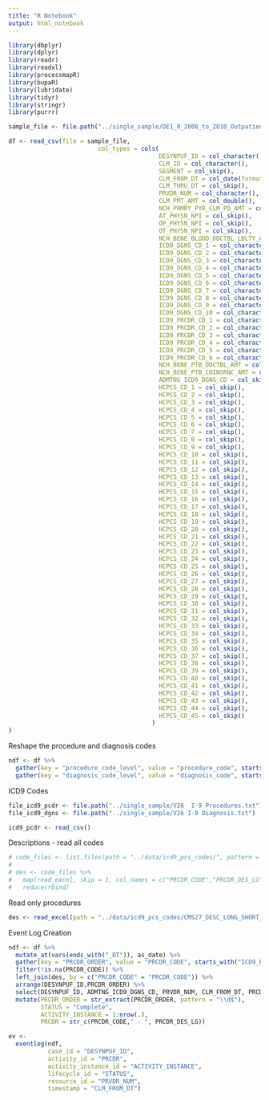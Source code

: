 ```yaml
---
title: "R Notebook"
output: html_notebook
---
```


```r
library(dbplyr)
library(dplyr)
library(readr)
library(readxl)
library(processmapR)
library(bupaR)
library(lubridate)
library(tidyr)
library(stringr)
library(purrr)
```


```r
sample_file <- file.path("../single_sample/DE1_0_2008_to_2010_Outpatient_Claims_Sample_17.csv")

df <- read_csv(file = sample_file, 
                         col_types = cols(
                                          DESYNPUF_ID = col_character(),
                                          CLM_ID = col_character(),
                                          SEGMENT = col_skip(),
                                          CLM_FROM_DT = col_date(format = "%Y%m%d"),
                                          CLM_THRU_DT = col_skip(),
                                          PRVDR_NUM = col_character(),
                                          CLM_PMT_AMT = col_double(),
                                          NCH_PRMRY_PYR_CLM_PD_AMT = col_skip(),
                                          AT_PHYSN_NPI = col_skip(),
                                          OP_PHYSN_NPI = col_skip(),
                                          OT_PHYSN_NPI = col_skip(),
                                          NCH_BENE_BLOOD_DDCTBL_LBLTY_AM = col_skip(),
                                          ICD9_DGNS_CD_1 = col_character(),
                                          ICD9_DGNS_CD_2 = col_character(),
                                          ICD9_DGNS_CD_3 = col_character(),
                                          ICD9_DGNS_CD_4 = col_character(),
                                          ICD9_DGNS_CD_5 = col_character(),
                                          ICD9_DGNS_CD_6 = col_character(),
                                          ICD9_DGNS_CD_7 = col_character(),
                                          ICD9_DGNS_CD_8 = col_character(),
                                          ICD9_DGNS_CD_9 = col_character(),
                                          ICD9_DGNS_CD_10 = col_character(),
                                          ICD9_PRCDR_CD_1 = col_character(),
                                          ICD9_PRCDR_CD_2 = col_character(),
                                          ICD9_PRCDR_CD_3 = col_character(),
                                          ICD9_PRCDR_CD_4 = col_character(),
                                          ICD9_PRCDR_CD_5 = col_character(),
                                          ICD9_PRCDR_CD_6 = col_character(),
                                          NCH_BENE_PTB_DDCTBL_AMT = col_skip(),
                                          NCH_BENE_PTB_COINSRNC_AMT = col_skip(),
                                          ADMTNG_ICD9_DGNS_CD = col_skip(),
                                          HCPCS_CD_1 = col_skip(),
                                          HCPCS_CD_2 = col_skip(),
                                          HCPCS_CD_3 = col_skip(),
                                          HCPCS_CD_4 = col_skip(),
                                          HCPCS_CD_5 = col_skip(),
                                          HCPCS_CD_6 = col_skip(),
                                          HCPCS_CD_7 = col_skip(),
                                          HCPCS_CD_8 = col_skip(),
                                          HCPCS_CD_9 = col_skip(),
                                          HCPCS_CD_10 = col_skip(),
                                          HCPCS_CD_11 = col_skip(),
                                          HCPCS_CD_12 = col_skip(),
                                          HCPCS_CD_13 = col_skip(),
                                          HCPCS_CD_14 = col_skip(),
                                          HCPCS_CD_15 = col_skip(),
                                          HCPCS_CD_16 = col_skip(),
                                          HCPCS_CD_17 = col_skip(),
                                          HCPCS_CD_18 = col_skip(),
                                          HCPCS_CD_19 = col_skip(),
                                          HCPCS_CD_20 = col_skip(),
                                          HCPCS_CD_21 = col_skip(),
                                          HCPCS_CD_22 = col_skip(),
                                          HCPCS_CD_23 = col_skip(),
                                          HCPCS_CD_24 = col_skip(),
                                          HCPCS_CD_25 = col_skip(),
                                          HCPCS_CD_26 = col_skip(),
                                          HCPCS_CD_27 = col_skip(),
                                          HCPCS_CD_28 = col_skip(),
                                          HCPCS_CD_29 = col_skip(),
                                          HCPCS_CD_30 = col_skip(),
                                          HCPCS_CD_31 = col_skip(),
                                          HCPCS_CD_32 = col_skip(),
                                          HCPCS_CD_33 = col_skip(),
                                          HCPCS_CD_34 = col_skip(),
                                          HCPCS_CD_35 = col_skip(),
                                          HCPCS_CD_36 = col_skip(),
                                          HCPCS_CD_37 = col_skip(),
                                          HCPCS_CD_38 = col_skip(),
                                          HCPCS_CD_39 = col_skip(),
                                          HCPCS_CD_40 = col_skip(),
                                          HCPCS_CD_41 = col_skip(),
                                          HCPCS_CD_42 = col_skip(),
                                          HCPCS_CD_43 = col_skip(),
                                          HCPCS_CD_44 = col_skip(),
                                          HCPCS_CD_45 = col_skip()
                                        )
)
```
Reshape the procedure and diagnosis codes
```r
ndf <- df %>%
  gather(key = "procedure_code_level", value = "procedure_code", starts_with("ICD9_PRCDR")) %>%
  gather(key = "diagnosis_code_level", value = "diagnosis_code", starts_with("ICD9_DGNS"))

```


ICD9 Codes
```r
file_icd9_pcdr <- file.path("../single_sample/V26  I-9 Procedures.txt")
file_icd9_dgns <- file.path("../single_sample/V26 I-9 Diagnosis.txt")

icd9_pcdr <- read_csv()

```


Descriptions - read all codes
```r
# code_files <- list.files(path = "../data/icd9_pcs_codes/", pattern = ".xls", full.names = TRUE)
# 
# des <- code_files %>%
#   map(read_excel, skip = 1, col_names = c("PRCDR_CODE","PRCDR_DES_LG","PRCDR_DES_SH")) %>%
#   reduce(rbind)
```

Read only procedures
```r
des <- read_excel(path = "../data/icd9_pcs_codes/CMS27_DESC_LONG_SHORT_SG_092709.xls", col_names = c("PRCDR_CODE","PRCDR_DES_LG","PRCDR_DES_SH"))
```


Event Log Creation
```r
ndf <- df %>% 
  mutate_at(vars(ends_with("_DT")), as_date) %>%
  gather(key = "PRCDR_ORDER", value = "PRCDR_CODE", starts_with("ICD9_PRCDR_CD_")) %>%
  filter(!is.na(PRCDR_CODE)) %>%
  left_join(des, by = c("PRCDR_CODE" = "PRCDR_CODE")) %>%
  arrange(DESYNPUF_ID,PRCDR_ORDER) %>%
  select(DESYNPUF_ID, ADMTNG_ICD9_DGNS_CD, PRVDR_NUM, CLM_FROM_DT, PRCDR_ORDER, PRCDR_CODE, PRCDR_DES_LG) %>%
  mutate(PRCDR_ORDER = str_extract(PRCDR_ORDER, pattern = "\\d$"),
         STATUS = "Complete",
         ACTIVITY_INSTANCE = 1:nrow(.),
         PRCDR = str_c(PRCDR_CODE," - ", PRCDR_DES_LG))
```

```r
ev <- 
  eventlog(ndf, 
           case_id = "DESYNPUF_ID", 
           activity_id = "PRCDR", 
           activity_instance_id = "ACTIVITY_INSTANCE", 
           lifecycle_id = "STATUS", 
           resource_id = "PRVDR_NUM", 
           timestamp = "CLM_FROM_DT")
```